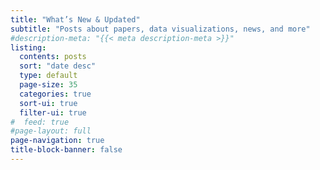 ```yaml
---
title: "What’s New & Updated"
subtitle: "Posts about papers, data visualizations, news, and more"
#description-meta: "{{< meta description-meta >}}"
listing:
  contents: posts
  sort: "date desc"
  type: default
  page-size: 35
  categories: true
  sort-ui: true
  filter-ui: true
#  feed: true
#page-layout: full
page-navigation: true
title-block-banner: false
---
```



